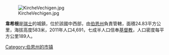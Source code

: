 [[Image:KircheVechigen.jpg|right]]

'''韋希根'''是[[瑞士|瑞士]]的城鎮，位於該國中西部，由[[伯恩州|伯恩州]]負責管轄，面積24.83平方公里，海拔高度583米，2011年人口4,691，七成半人口信奉[[基督教|基督教]]，人口密度每平方公里189人。

{{Switzerland-geo-stub}}
[[Category:伯恩州的市镇|Category:伯恩州的市镇]]
